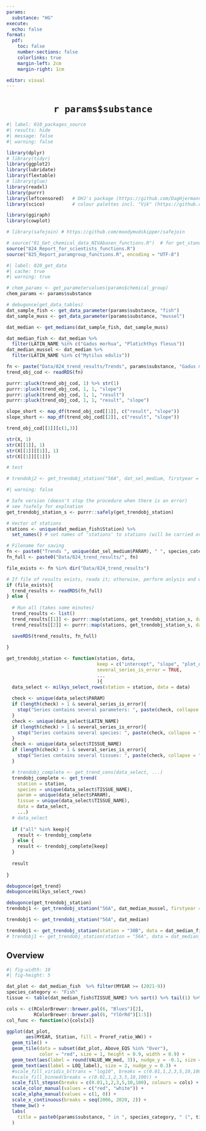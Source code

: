 ```yaml
---
params:
  substance: "HG"
execute:
  echo: false
format: 
  pdf:
    toc: false
    number-sections: false
    colorlinks: true
    margin-left: 2cm
    margin-right: 1cm

editor: visual
---
```


# `r params$substance` {style="text-align: center;"}

```r
#| label: 010_packages_source
#| results: hide
#| message: false
#| warning: false

library(dplyr)
# library(tidyr)
library(ggplot2)
library(lubridate)
library(flextable)
# library(glue)
library(readxl)
library(purrr)
library(leftcensored)   # DHJ's package (https://github.com/DagHjermann/leftcensored)
library(scico)          # colour palettes incl. "Vik" (https://github.com/thomasp85/scico)

library(ggiraph)
library(cowplot)

# library(safejoin) # https://github.com/moodymudskipper/safejoin

# source("01_Get_chemical_data_NIVAbasen_functions.R")  # for get_standard_parametername()
source("824_Report_for_scientists_functions.R")
source("825_Report_paramgroup_functions.R", encoding = "UTF-8")
```

```r
#| label: 020_get_data
#| cache: true 
#| warning: true

# chem_params <- get_parametervalues(params$chemical_group)
chem_params <- params$substance

# debugonce(get_data_tables)
dat_sample_fish <- get_data_parameter(params$substance, "fish")
dat_sample_muss <- get_data_parameter(params$substance, "mussel")

dat_median <- get_medians(dat_sample_fish, dat_sample_muss)

dat_median_fish <- dat_median %>%
  filter(LATIN_NAME %in% c("Gadus morhua", "Platichthys flesus"))
dat_median_mussel <- dat_median %>%
  filter(LATIN_NAME %in% c("Mytilus edulis"))

```

```r

fn <- paste("Data/824_trend_results/Trends", params$substance, "Gadus morhua.rds")
trend_obj_cod <- readRDS(fn)  

purrr::pluck(trend_obj_cod, 1) %>% str(1)
purrr::pluck(trend_obj_cod, 1, 1, "slope")
purrr::pluck(trend_obj_cod, 1, 1, "result")
purrr::pluck(trend_obj_cod, 1, 1, "result", "slope")

slope_short <- map_df(trend_obj_cod[[1]], c("result", "slope"))
slope_short <- map_df(trend_obj_cod[[2]], c("result", "slope"))

trend_obj_cod[[1]][c(1,3)]

str(X, 1)
str(X[[1]], 1)
str(X[[1]][[1]], 1)
str(X[[1]][[1]])

# test

# trendobj2 <- get_trendobj_station("56A", dat_sel_medium, firstyear = 2011)

```

```r
#| warning: false

# Safe version (doesn't stop the procedure when there is an error)  
# see ?safely for explnation  
get_trendobj_station_s <- purrr::safely(get_trendobj_station)

# Vector of stations
stations <- unique(dat_median_fish$Station) %>% 
  set_names() # set names of 'stations' to stations (will be carried over to 'trend_results')

# Filename for saving
fn <- paste0("Trends ", unique(dat_sel_medium$PARAM), " ", species_category, ".rds")
fn_full <- paste0("Data/824_trend_results/", fn)

file_exists <- fn %in% dir("Data/824_trend_results")

# If file of results exists, reada it; otherwise, perform anlysis and write it  
if (file_exists){
  trend_results <- readRDS(fn_full)
} else {
  
  # Run all (takes some minutes)
  trend_results <- list()
  trend_results[[1]] <- purrr::map(stations, get_trendobj_station_s, data = dat_sel_medium)
  trend_results[[2]] <- purrr::map(stations, get_trendobj_station_s, data = dat_sel_medium, firstyear = 2011)

  saveRDS(trend_results, fn_full)
  
}

```

```r
get_trendobj_station <- function(station, data, 
                                 keep = c("intercept", "slope", "plot_data"),
                                 several_series_is_error = TRUE,
                                 ...
                                 ){   
  data_select <- milkys_select_rows(station = station, data = data) 
  
  check <- unique(data_select$PARAM)
  if (length(check) > 1 & several_series_is_error){
    stop("Series contains several parameters: ", paste(check, collapse = ", "))
  }
  check <- unique(data_select$LATIN_NAME)
  if (length(check) > 1 & several_series_is_error){
    stop("Series contains several species: ", paste(check, collapse = ", "))
  }
  check <- unique(data_select$TISSUE_NAME)
  if (length(check) > 1 & several_series_is_error){
    stop("Series contains several tissues: ", paste(check, collapse = ", "))
  }

  # trendobj_complete <- get_trend_cens(data_select, ...) 
  trendobj_complete <- get_trend(
    station = station,
    species = unique(data_select$TISSUE_NAME), 
    param = unique(data_select$PARAM), 
    tissue = unique(data_select$TISSUE_NAME), 
    data = data_select, 
    ...) 
  # data_select
  
  if ("all" %in% keep){
    result <- trendobj_complete
  } else {
    result <- trendobj_complete[keep]
  }
  
  result
  
}
```

```r
debugonce(get_trend)
debugonce(milkys_select_rows)

debugonce(get_trendobj_station)
trendobj1 <- get_trendobj_station("56A", dat_median_mussel, firstyear = 2012)

trendobj1 <- get_trendobj_station("56A", dat_median)

trendobj1 <- get_trendobj_station(station = "30B", data = dat_median_fish, firstyear= 2000)
# trendobj1 <- get_trendobj_station(station = "56A", data = dat_median_mussel)
```

## Overview

```r
#| fig-width: 10
#| fig-height: 5

dat_plot <- dat_median_fish  %>% filter(MYEAR >= (2021-9))
species_category <- "Fish"
tissue <- table(dat_median_fish$TISSUE_NAME) %>% sort() %>% tail(1) %>% names()

cols <- c(RColorBrewer::brewer.pal(6, "Blues")[2],
          RColorBrewer::brewer.pal(6, "YlOrRd")[1:5])
col_func <- function(x){cols[x]}

ggplot(dat_plot, 
       aes(MYEAR, Station, fill = Proref_ratio_WW)) +
  geom_tile() +
  geom_tile(data = subset(dat_plot, Above_EQS %in% "Over"),
            color = "red", size = 1, height = 0.9, width = 0.9) +
  geom_text(aes(label = round(VALUE_WW_med, 3)), nudge_y = -0.1, size = 2) +
  geom_text(aes(label = LOQ_label), size = 2, nudge_y = 0.3) +
  #scale_fill_viridis_b(trans = "log10", breaks = c(0.01,1,2,3,5,10,100), option = "plasma") +
  #scale_fill_binned(breaks = c(0.01,1,2,3,5,10,100)) +
  scale_fill_stepsn(breaks = c(0.01,1,2,3,5,10,100), colours = cols) +
  scale_color_manual(values = c("red", "white")) +
  scale_alpha_manual(values = c(1, 0)) +
  scale_x_continuous(breaks = seq(2006, 2020, 2)) +
  theme_bw() +
  labs(
    title = paste0(params$substance, " in ", species_category, " (", tissue, ")")
  )

```
